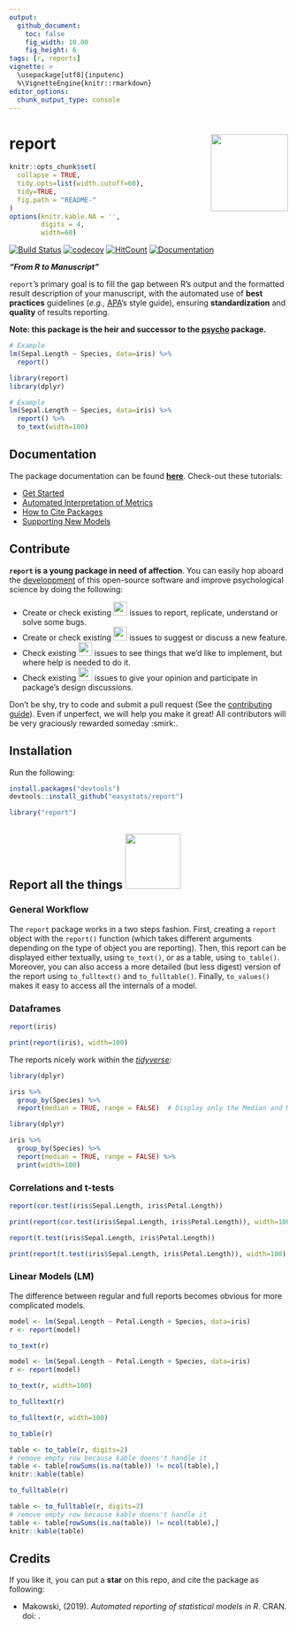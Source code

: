 ```yaml
---
output: 
  github_document:
    toc: false
    fig_width: 10.08
    fig_height: 6
tags: [r, reports]
vignette: >
  \usepackage[utf8]{inputenc}
  %\VignetteEngine{knitr::rmarkdown}
editor_options: 
  chunk_output_type: console
---
```


# report <img src='man/figures/logo.png' align="right" height="139" />

```r
knitr::opts_chunk$set(
  collapse = TRUE,
  tidy.opts=list(width.cutoff=60),
  tidy=TRUE,
  fig.path = "README-"
)
options(knitr.kable.NA = '',
        digits = 4,
        width=60)
```


[![Build Status](https://travis-ci.org/easystats/report.svg?branch=master)](https://travis-ci.org/easystats/report)
[![codecov](https://codecov.io/gh/easystats/report/branch/master/graph/badge.svg)](https://codecov.io/gh/easystats/report)
[![HitCount](http://hits.dwyl.io/easystats/report.svg)](http://hits.dwyl.io/easystats/report) [![Documentation](https://img.shields.io/badge/documentation-report-orange.svg?colorB=E91E63)](https://easystats.github.io/report/)








***"From R to Manuscript"***

`report`'s primary goal is to fill the gap between R's output and the formatted result description of your manuscript, with the automated use of **best practices** guidelines (*e.g.,* [APA](https://www.apastyle.org/)'s style guide), ensuring **standardization** and **quality** of results reporting.


**Note: this package is the heir and successor to the [psycho](https://github.com/easystats/psycho.R) package.**


```r
# Example
lm(Sepal.Length ~ Species, data=iris) %>% 
  report()
```
```r
library(report)
library(dplyr)

# Example
lm(Sepal.Length ~ Species, data=iris) %>% 
  report() %>% 
  to_text(width=100)
```


## Documentation

The package documentation can be found [**here**](https://easystats.github.io/report/). Check-out these tutorials:

- [Get Started](https://easystats.github.io/report/articles/report.html)
- [Automated Interpretation of Metrics](https://easystats.github.io/report/articles/interpret_metrics.html)
- [How to Cite Packages](https://easystats.github.io/report/articles/cite_packages.html)
- [Supporting New Models](https://easystats.github.io/report/articles/supporting_new_models.html)

## Contribute

**`report` is a young package in need of affection**. You can easily hop aboard the [developpment](.github/CONTRIBUTING.md) of this open-source software and improve psychological science by doing the following:

- Create or check existing <a href=https://github.com/easystats/report/issues><img src="man/figures/issue_bug.png" height="25"></a> issues to report, replicate, understand or solve some bugs.
- Create or check existing <a href=https://github.com/easystats/report/issues><img src="man/figures/issue_featureidea.png" height="25"></a> issues to suggest or discuss a new feature.
- Check existing <a href=https://github.com/easystats/report/issues><img src="man/figures/issue_help.png" height="25"></a> issues to see things that we'd like to implement, but where help is needed to do it.
- Check existing <a href=https://github.com/easystats/report/issues><img src="man/figures/issue_opinion.png" height="25"></a> issues to give your opinion and participate in package's design discussions.

Don't be shy, try to code and submit a pull request (See the [contributing guide](.github/CONTRIBUTING.md)). Even if unperfect, we will help you make it great! All contributors will be very graciously rewarded someday :smirk:.



## Installation


Run the following:

```r
install.packages("devtools")
devtools::install_github("easystats/report")
```
```r
library("report")
```





## Report all the things <a href=https://easystats.github.io/Psycho.jl/latest/><img src="https://www.memecreator.org/static/images/templates/2776.jpg" height="100"></a>

### General Workflow

The `report` package works in a two steps fashion. First, creating a `report` object with the `report()` function (which takes different arguments depending on the type of object you are reporting). Then, this report can be displayed either textually, using `to_text()`, or as a table, using `to_table()`. Moreover, you can also access a more detailed (but less digest) version of the report using `to_fulltext()` and `to_fulltable()`. Finally, `to_values()` makes it easy to access all the internals of a model. 


### Dataframes

```r
report(iris)
```
```r
print(report(iris), width=100)
```

The reports nicely work within the [*tidyverse*](https://github.com/tidyverse):

```r
library(dplyr)

iris %>% 
  group_by(Species) %>% 
  report(median = TRUE, range = FALSE)  # Display only the Median and MAD
```
```r
library(dplyr)

iris %>% 
  group_by(Species) %>% 
  report(median = TRUE, range = FALSE) %>% 
  print(width=100)
```

### Correlations and t-tests

```r
report(cor.test(iris$Sepal.Length, iris$Petal.Length))
```
```r
print(report(cor.test(iris$Sepal.Length, iris$Petal.Length)), width=100)
```

```r
report(t.test(iris$Sepal.Length, iris$Petal.Length))
```
```r
print(report(t.test(iris$Sepal.Length, iris$Petal.Length)), width=100)
```
### Linear Models (LM)

The difference between regular and full reports becomes obvious for more complicated models.

```r
model <- lm(Sepal.Length ~ Petal.Length + Species, data=iris)
r <- report(model)

to_text(r)
```
```r
model <- lm(Sepal.Length ~ Petal.Length + Species, data=iris) 
r <- report(model)

to_text(r, width=100)
```


```r
to_fulltext(r)
```
```r
to_fulltext(r, width=100)
```

```r
to_table(r)
```
```r
table <- to_table(r, digits=2)
# remove empty row because kable doens't handle it
table <- table[rowSums(is.na(table)) != ncol(table),]
knitr::kable(table)
```

```r
to_fulltable(r)
```
```r
table <- to_fulltable(r, digits=2)
# remove empty row because kable doens't handle it
table <- table[rowSums(is.na(table)) != ncol(table),]
knitr::kable(table)
```


## Credits

If you like it, you can put a **star** on this repo, and cite the package as following:

- Makowski, (2019). *Automated reporting of statistical models in R*. CRAN. doi: .
